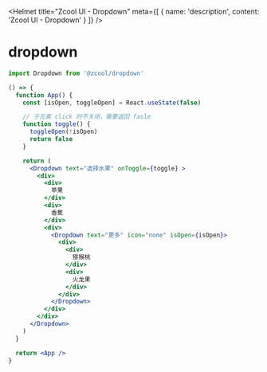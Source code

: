 
<Helmet
  title="Zcool UI - Dropdown"
  meta={[
    {
      name: 'description',
      content: 'Zcool UI - Dropdown'
    }
  ]}
/>

# dropdown

```js
import Dropdown from '@zcool/dropdown'
```

```.jsx
() => {
  function App() {
    const [isOpen, toggleOpen] = React.useState(false)

    // 子元素 click 时不关闭，需要返回 fasle
    function toggle() {
      toggleOpen(!isOpen)
      return false
    }

    return (
      <Dropdown text="选择水果" onToggle={toggle} >
        <div>
          <div>
            苹果
          </div>
          <div>
            香蕉
          </div>
          <div>
            <Dropdown text="更多" icon="none" isOpen={isOpen}>
              <div>
                <div>
                  猕猴桃
                </div>
                <div>
                  火龙果
                </div>
              </div>
            </Dropdown>
          </div>
        </div>
      </Dropdown>
    )
  }

  return <App />
}
```
